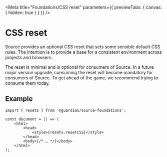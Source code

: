 
<Meta
	title="Foundations/CSS reset"
	parameters={{ previewTabs: { canvas: { hidden: true } } }}
/>

# CSS reset

Source provides an optional CSS reset that sets some sensible default CSS rules. The intention is to provide a base for a consistent environment across projects and browsers.

The reset is minimal and is optional for consumers of Source. In a future major version upgrade, consuming the reset will become mandatory for consumers of Source. To get ahead of the game, we recommend trying to consume them today.

## Example

```tsx
import { resets } from '@guardian/source-foundations';

const document = () => (
	<html>
		<head>
			<style>{resets.resetCSS}</style>
		</head>
		<body>{/* … */}</body>
	</html>
);
```
